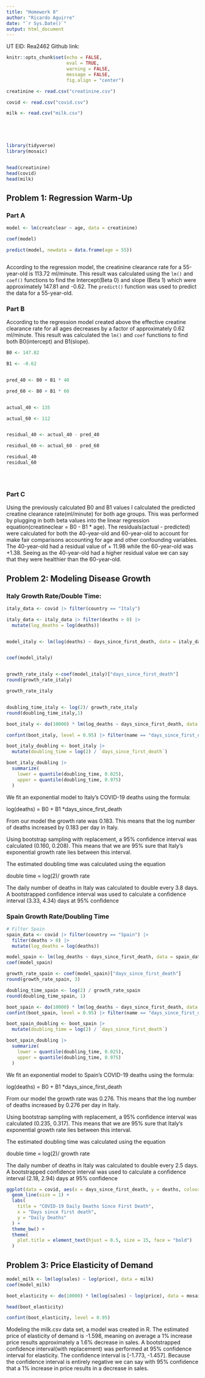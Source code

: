 ---
title: "Homework 8"
author: "Ricardo Aguirre"
date: "`r Sys.Date()`"
output: html_document
---
UT EID: Rea2462
Github link: 

```{r setup, include=FALSE}
knitr::opts_chunk$set(echo = FALSE,
                      eval = TRUE,
                      warning = FALSE,
                      message = FALSE,
                      fig.align = "center")

creatinine <- read.csv("creatinine.csv")

covid <- read.csv("covid.csv")

milk <- read.csv("milk.csv")





library(tidyverse)
library(mosaic)


head(creatinine)
head(covid)
head(milk)


```





## Problem 1: Regression Warm-Up


### Part A
```{r}

model <- lm(creatclear ~ age, data = creatinine)

coef(model)

predict(model, newdata = data.frame(age = 55))



```
According to the regression model, the creatinine clearance rate for a 55-year-old is 113.72 ml/minute. This result was calculated using the `lm()` and `coef()` functions to find the Intercept(Beta 0) and slope (Beta 1) which were approximately 147.81 and -0.62. The `predict()` function was used to predict the data for a 55-year-old.

### Part B

According to the regression model created above the effective creatine clearance rate for all ages decreases by a factor of approximately 0.62 ml/minute. This result was calculated the `lm()` and `coef` functions to find both B0(intercept) and B1(slope).

```{r}

B0 <- 147.82

B1 <- -0.62


pred_40 <- B0 + B1 * 40

pred_60 <- B0 + B1 * 60


actual_40 <- 135

actual_60 <- 112


residual_40 <- actual_40 - pred_40

residual_60 <- actual_60 - pred_60

residual_40
residual_60





```

### Part C
Using the previously calculated B0 and B1 values I calculated the predicted creatine clearance rate(ml/minute) for both age groups. This was performed by plugging in both beta values into the linear regression equation(creatineclear = B0 - B1 * age). The residuals(actual - predicted) were calculated for both the 40-year-old and 60-year-old to account for make fair comparisons accounting for age and other confounding variables. The 40-year-old had a residual value of + 11.98 while the 60-year-old was +1.38. Seeing as the 40-year-old had a higher residual value we can say that they were healthier than the 60-year-old.


## Problem 2: Modeling Disease Growth

### Italy Growth Rate/Double Time:
```{r}

italy_data <- covid |> filter(country == "Italy")

italy_data <- italy_data |> filter(deaths > 0) |>
  mutate(log_deaths = log(deaths))


model_italy <- lm(log(deaths) ~ days_since_first_death, data = italy_data)


coef(model_italy)


growth_rate_italy <-coef(model_italy)["days_since_first_death"]
round(growth_rate_italy)

growth_rate_italy


doubling_time_italy <- log(2)/ growth_rate_italy
round(doubling_time_italy,1)

boot_italy <- do(10000) * lm(log_deaths ~ days_since_first_death, data = mosaic::resample(italy_data))

confint(boot_italy, level = 0.95) |> filter(name == "days_since_first_death")

boot_italy_doubling <- boot_italy |>
  mutate(doubling_time = log(2) / `days_since_first_death`)

boot_italy_doubling |>
  summarize(
    lower = quantile(doubling_time, 0.025),
    upper = quantile(doubling_time, 0.975)
  )


```

We fit an exponential model to Italy's COVID-19 deaths using the formula:

log(deaths) = B0 + B1 *days_since_first_death

From our model the growth rate was 0.183. This means that the log number of deaths increased by 0.183 per day in Italy.

Using bootstrap sampling with replacement, a 95% confidence interval was calculated (0.160, 0.208). This means that we are 95% sure that Italy's  exponential growth rate lies between this interval.

The estimated doubling time was calculated using the equation

double time =  log(2)/ growth rate

The daily number of deaths in Italy was calculated to double every 3.8 days. 
A bootstrapped confidence interval was used to calculate a confidence interval (3.33, 4.34) days at 95% confidence


### Spain Growth Rate/Doubling Time

```{r}


# Filter Spain
spain_data <- covid |> filter(country == "Spain") |>
  filter(deaths > 0) |>
  mutate(log_deaths = log(deaths))

model_spain <- lm(log_deaths ~ days_since_first_death, data = spain_data)
coef(model_spain)

growth_rate_spain <- coef(model_spain)["days_since_first_death"]
round(growth_rate_spain, 3)

doubling_time_spain <- log(2) / growth_rate_spain
round(doubling_time_spain, 1)

boot_spain <- do(10000) * lm(log_deaths ~ days_since_first_death, data = mosaic::resample(spain_data))
confint(boot_spain, level = 0.95) |> filter(name == "days_since_first_death")

boot_spain_doubling <- boot_spain |>
  mutate(doubling_time = log(2) / `days_since_first_death`)

boot_spain_doubling |>
  summarize(
    lower = quantile(doubling_time, 0.025),
    upper = quantile(doubling_time, 0.975)
  )


```

We fit an exponential model to Spain's COVID-19 deaths using the formula:

log(deaths) = B0 + B1 *days_since_first_death

From our model the growth rate was 0.276. This means that the log number of deaths increased by 0.276 per day in Italy.

Using bootstrap sampling with replacement, a 95% confidence interval was calculated (0.235, 0.317). This means that we are 95% sure that Italy's  exponential growth rate lies between this interval.

The estimated doubling time was calculated using the equation

double time =  log(2)/ growth rate

The daily number of deaths in Italy was calculated to double every 2.5 days. 
A bootstrapped confidence interval was used to calculate a confidence interval (2.18, 2.94) days at 95% confidence



```{r}
ggplot(data = covid, aes(x = days_since_first_death, y = deaths, colour = country)) +
  geom_line(size = 1) +
  labs(
    title = "COVID-19 Daily Deaths Since First Death",
    x = "Days since first death",
    y = "Daily Deaths"
  ) + 
  theme_bw() +
  theme(
    plot.title = element_text(hjust = 0.5, size = 15, face = "bold")
  )


```


## Problem 3: Price Elasticity of Demand

```{r}

model_milk <- lm(log(sales) ~ log(price), data = milk)
coef(model_milk)  

boot_elasticity <- do(10000) * lm(log(sales) ~ log(price), data = mosaic::resample(milk))

head(boot_elasticity)

confint(boot_elasticity, level = 0.95)

```

Modeling the milk.csv data set, a model was created in R. The estimated price of elasticity of demand is -1.598, meaning on average a 1% increase price results approximately a 1.6% decrease in sales. A bootstrapped confidence interval(with replacement) was performed at 95% confidence interval for elasticity.  The confidence interval is  [-1.773, -1.457]. Because the confidence interval is entirely negative we can say with 95% confidence that a 1% increase in price results in a decrease in sales.


